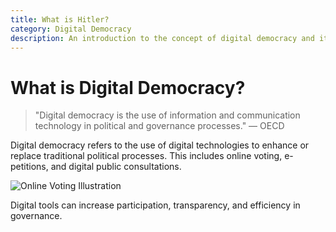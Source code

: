 ```yaml
---
title: What is Hitler?
category: Digital Democracy
description: An introduction to the concept of digital democracy and its impact on governance.
---
```


# What is Digital Democracy?

> "Digital democracy is the use of information and communication technology in political and governance processes." — OECD

Digital democracy refers to the use of digital technologies to enhance or replace traditional political processes. This includes online voting, e-petitions, and digital public consultations.

![Online Voting Illustration](https://images.unsplash.com/photo-1506744038136-46273834b3fb?auto=format&fit=crop&w=600&q=80)

Digital tools can increase participation, transparency, and efficiency in governance.
